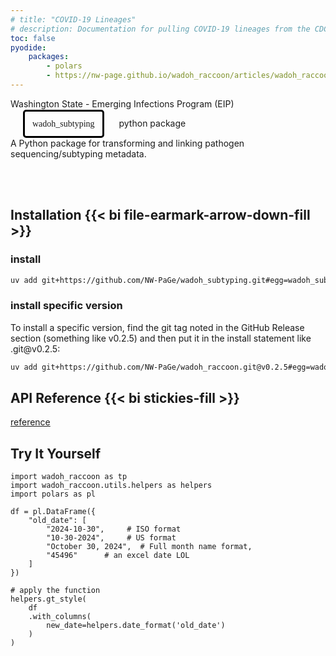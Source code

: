 ```yaml
---
# title: "COVID-19 Lineages"
# description: Documentation for pulling COVID-19 lineages from the CDC
toc: false
pyodide:
    packages:
        - polars
        - https://nw-page.github.io/wadoh_raccoon/articles/wadoh_raccoon-0.1.1-py3-none-any.whl
---
```


:::{.column-page}

::: css-nzw60t
Washington State - Emerging Infections Program (EIP) 
:::

:::{.title-header}
[wadoh_subtyping]{style="font-family: 'JetBrains Mono'; border-style: solid; border-width: 3px; border-radius: 5px; border-color: black; margin: 20px; padding:12px;"} python package
:::

A Python package for transforming and linking pathogen sequencing/subtyping metadata.

:::

<br>
<br>

:::{.column-page}

## Installation {{< bi file-earmark-arrow-down-fill >}}

:::{.panel-tabset}

### install

```bash
uv add git+https://github.com/NW-PaGe/wadoh_subtyping.git#egg=wadoh_subtyping
```

### install specific version

To install a specific version, find the git tag noted in the GitHub Release section (something like v0.2.5) and then put it in the install statement like .git@v0.2.5:

```bash
uv add git+https://github.com/NW-PaGe/wadoh_raccoon.git@v0.2.5#egg=wadoh_raccoon
```

:::

:::


:::{.column-page}

## API Reference {{< bi stickies-fill >}}


<a href="reference/index.qmd" class="button">reference</a>


:::

::::{.column-page}

## Try It Yourself

```pyodide
import wadoh_raccoon as tp
import wadoh_raccoon.utils.helpers as helpers
import polars as pl

df = pl.DataFrame({
    "old_date": [
        "2024-10-30",     # ISO format
        "10-30-2024",     # US format
        "October 30, 2024",  # Full month name format,
        "45496"      # an excel date LOL
    ]
})

# apply the function
helpers.gt_style(
    df
    .with_columns(
        new_date=helpers.date_format('old_date')
    )
)

```

::::


